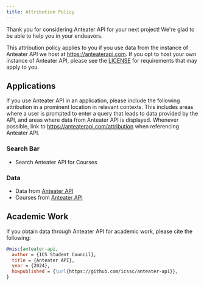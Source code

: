 ```yaml
---
title: Attribution Policy
---
```


Thank you for considering Anteater API for your next project! We're glad to be able to help you in your endeavors.

This attribution policy applies to you if you use data from the instance of Anteater API we host at https://anteaterapi.com. If you opt to host your own instance of Anteater API, please see the [LICENSE](https://github.com/icssc/anteater-api?tab=AGPL-3.0-1-ov-file#readme) for requirements that may apply to you.

## Applications

If you use Anteater API in an application, please include the following attribution in a prominent location in relevant contexts. This includes areas where a user is prompted to enter a query that leads to data provided by the API, and areas where data from Anteater API is displayed. Whenever possible, link to https://anteaterapi.com/attribution when referencing Anteater API.

### Search Bar

- Search Anteater API for Courses

### Data

- Data from [Anteater API](https://anteaterapi.com/attribution)
- Courses from [Anteater API](https://anteaterapi.com/attribution)

## Academic Work

If you obtain data through Anteater API for academic work, please cite the following:

```bibtex
@misc{anteater-api,
  author = {ICS Student Council},
  title = {Anteater API},
  year = {2024},
  howpublished = {\url{https://github.com/icssc/anteater-api}},
}
```
